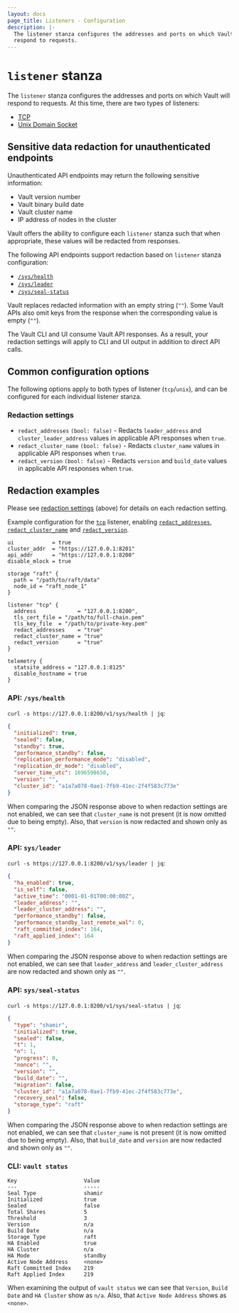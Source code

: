 ```yaml
---
layout: docs
page_title: Listeners - Configuration
description: |-
  The listener stanza configures the addresses and ports on which Vault will
  respond to requests.
---
```


# `listener` stanza

The `listener` stanza configures the addresses and ports on which Vault will
respond to requests. At this time, there are two types of listeners:
- [TCP][tcp]
- [Unix Domain Socket][unix]

[tcp]: /vault/docs/configuration/listener/tcp
[unix]: /vault/docs/configuration/listener/unix

## Sensitive data redaction for unauthenticated endpoints

Unauthenticated API endpoints may return the following sensitive information:

* Vault version number
* Vault binary build date
* Vault cluster name
* IP address of nodes in the cluster

Vault offers the ability to configure each `listener` stanza such that when appropriate,
these values will be redacted from responses.

The following API endpoints support redaction based on `listener` stanza configuration:

* [`/sys/health`](/vault/api-docs/system/health)
* [`/sys/leader`](/vault/api-docs/system/leader)
* [`/sys/seal-status`](/vault/api-docs/system/seal-status)

Vault replaces redacted information with an empty string (`""`). Some Vault APIs
also omit keys from the response when the corresponding value is empty (`""`).

<Note title="Redacting values affects responses to all API clients">
  The Vault CLI and UI consume Vault API responses. As a result, your redaction
  settings will apply to CLI and UI output in addition to direct API calls.
</Note>

## Common configuration options

The following options apply to both types of listener (`tcp`/`unix`), and can be configured
for each individual listener stanza.

### Redaction settings

- `redact_addresses` `(bool: false)` - Redacts `leader_address` and `cluster_leader_address` values in applicable API responses when `true`.
- `redact_cluster_name` `(bool: false)` - Redacts `cluster_name` values in applicable API responses when `true`.
- `redact_version` `(bool: false)` - Redacts `version` and `build_date` values in applicable API responses when `true`.

## Redaction examples

Please see [redaction settings](/vault/docs/configuration/listener#redaction-settings)
(above) for details on each redaction setting.

Example configuration for the [`tcp`](/vault/docs/configuration/listener/tcp) listener,
enabling [`redact_addresses`](/vault/docs/configuration/listener#redact_addresses),
[`redact_cluster_name`](/vault/docs/configuration/listener#redact_cluster_name) and
[`redact_version`](/vault/docs/configuration/listener#redact_version).

```hcl
ui            = true
cluster_addr  = "https://127.0.0.1:8201"
api_addr      = "https://127.0.0.1:8200"
disable_mlock = true

storage "raft" {
  path = "/path/to/raft/data"
  node_id = "raft_node_1"
}

listener "tcp" {
  address             = "127.0.0.1:8200",
  tls_cert_file = "/path/to/full-chain.pem"
  tls_key_file  = "/path/to/private-key.pem"
  redact_addresses    = "true"
  redact_cluster_name = "true"
  redact_version      = "true"
}

telemetry {
  statsite_address = "127.0.0.1:8125"
  disable_hostname = true
}
```

### API: `/sys/health`

`curl -s https://127.0.0.1:8200/v1/sys/health | jq`:

```json
{
  "initialized": true,
  "sealed": false,
  "standby": true,
  "performance_standby": false,
  "replication_performance_mode": "disabled",
  "replication_dr_mode": "disabled",
  "server_time_utc": 1696598650,
  "version": "",
  "cluster_id": "a1a7a078-0ae1-7fb9-41ec-2f4f583c773e"
}
```

When comparing the JSON response above to when redaction settings are not enabled,
we can see that `cluster_name` is not present (it is now omitted due to being empty).
Also, that `version` is now redacted and shown only as `""`.

### API: `sys/leader`

`curl -s https://127.0.0.1:8200/v1/sys/leader | jq`:

```json
{
  "ha_enabled": true,
  "is_self": false,
  "active_time": "0001-01-01T00:00:00Z",
  "leader_address": "",
  "leader_cluster_address": "",
  "performance_standby": false,
  "performance_standby_last_remote_wal": 0,
  "raft_committed_index": 164,
  "raft_applied_index": 164
}
```

When comparing the JSON response above to when redaction settings are not enabled,
we can see that `leader_address` and `leader_cluster_address` are now redacted and
shown only as `""`.

### API: `sys/seal-status`

`curl -s https://127.0.0.1:8200/v1/sys/seal-status | jq`:

```json
{
  "type": "shamir",
  "initialized": true,
  "sealed": false,
  "t": 1,
  "n": 1,
  "progress": 0,
  "nonce": "",
  "version": "",
  "build_date": "",
  "migration": false,
  "cluster_id": "a1a7a078-0ae1-7fb9-41ec-2f4f583c773e",
  "recovery_seal": false,
  "storage_type": "raft"
}
```

When comparing the JSON response above to when redaction settings are not enabled,
we can see that `cluster_name` is not present (it is now omitted due to being empty).
Also, that `build_date` and `version` are now redacted and shown only as `""`.

### CLI: `vault status`

```
Key                     Value
---                     -----
Seal Type               shamir
Initialized             true
Sealed                  false
Total Shares            5
Threshold               3
Version                 n/a
Build Date              n/a
Storage Type            raft
HA Enabled              true
HA Cluster              n/a
HA Mode                 standby
Active Node Address     <none>
Raft Committed Index    219
Raft Applied Index      219
```

When examining the output of `vault status` we can see that `Version`, `Build Date`
and `HA Cluster` show as `n/a`. Also, that `Active Node Address` shows as `<none>`.

